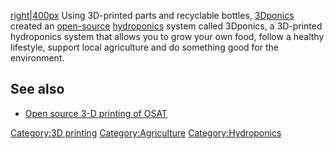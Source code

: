 [[image:3Dponics.png|right|400px]]
Using 3D-printed parts and recyclable bottles, [http://www.3dponics.com/ 3Dponics] created an [[open-source]] [[hydroponics]] system called 3Dponics, a 3D-printed hydroponics system that allows you to grow your own food, follow a healthy lifestyle, support local agriculture and do something good for the environment.

==See also==
*[[Open source 3-D printing of OSAT]]

{{stub}}
[[Category:3D printing]]
[[Category:Agriculture]]
[[Category:Hydroponics]]